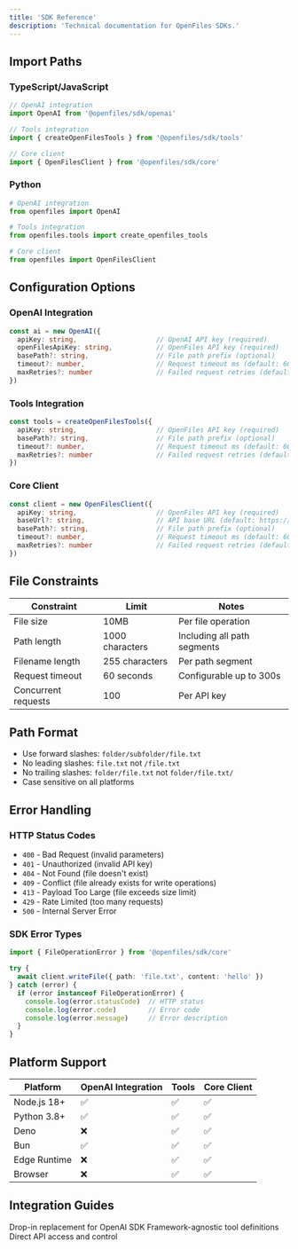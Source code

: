 ```yaml
---
title: 'SDK Reference'
description: 'Technical documentation for OpenFiles SDKs.'
---
```


## Import Paths

### TypeScript/JavaScript
```typescript
// OpenAI integration
import OpenAI from '@openfiles/sdk/openai'

// Tools integration
import { createOpenFilesTools } from '@openfiles/sdk/tools'

// Core client
import { OpenFilesClient } from '@openfiles/sdk/core'
```

### Python
```python
# OpenAI integration
from openfiles import OpenAI

# Tools integration
from openfiles.tools import create_openfiles_tools

# Core client
from openfiles import OpenFilesClient
```


## Configuration Options

### OpenAI Integration
```typescript
const ai = new OpenAI({
  apiKey: string,                    // OpenAI API key (required)
  openFilesApiKey: string,           // OpenFiles API key (required)  
  basePath?: string,                 // File path prefix (optional)
  timeout?: number,                  // Request timeout ms (default: 60000)
  maxRetries?: number                // Failed request retries (default: 3)
})
```

### Tools Integration
```typescript
const tools = createOpenFilesTools({
  apiKey: string,                    // OpenFiles API key (required)
  basePath?: string,                 // File path prefix (optional)
  timeout?: number,                  // Request timeout ms (default: 60000)
  maxRetries?: number                // Failed request retries (default: 3)
})
```

### Core Client
```typescript
const client = new OpenFilesClient({
  apiKey: string,                    // OpenFiles API key (required)
  baseUrl?: string,                  // API base URL (default: https://api.openfiles.com/functions/v1/api)
  basePath?: string,                 // File path prefix (optional) 
  timeout?: number,                  // Request timeout ms (default: 60000)
  maxRetries?: number                // Failed request retries (default: 3)
})
```

## File Constraints

| Constraint | Limit | Notes |
|------------|-------|-------|
| File size | 10MB | Per file operation |
| Path length | 1000 characters | Including all path segments |
| Filename length | 255 characters | Per path segment |
| Request timeout | 60 seconds | Configurable up to 300s |
| Concurrent requests | 100 | Per API key |

## Path Format

- Use forward slashes: `folder/subfolder/file.txt`
- No leading slashes: `file.txt` not `/file.txt`
- No trailing slashes: `folder/file.txt` not `folder/file.txt/`
- Case sensitive on all platforms


## Error Handling

### HTTP Status Codes
- `400` - Bad Request (invalid parameters)
- `401` - Unauthorized (invalid API key)
- `404` - Not Found (file doesn't exist)
- `409` - Conflict (file already exists for write operations)
- `413` - Payload Too Large (file exceeds size limit)
- `429` - Rate Limited (too many requests)
- `500` - Internal Server Error

### SDK Error Types
```typescript
import { FileOperationError } from '@openfiles/sdk/core'

try {
  await client.writeFile({ path: 'file.txt', content: 'hello' })
} catch (error) {
  if (error instanceof FileOperationError) {
    console.log(error.statusCode)  // HTTP status
    console.log(error.code)        // Error code
    console.log(error.message)     // Error description
  }
}
```

## Platform Support

| Platform | OpenAI Integration | Tools | Core Client |
|----------|-------------------|-------|-------------|
| Node.js 18+ | ✅ | ✅ | ✅ |
| Python 3.8+ | ✅ | ✅ | ✅ |
| Deno | ❌ | ✅ | ✅ |
| Bun | ✅ | ✅ | ✅ |
| Edge Runtime | ❌ | ✅ | ✅ |
| Browser | ❌ | ✅ | ✅ |

## Integration Guides

<CardGroup cols={3}>
  <Card title="OpenAI Integration" icon="robot" href="/guides/openai-integration">
    Drop-in replacement for OpenAI SDK
  </Card>
  <Card title="Tools Integration" icon="wrench" href="/guides/tools-integration">
    Framework-agnostic tool definitions
  </Card>
  <Card title="Core Client" icon="code" href="/guides/core-client">
    Direct API access and control
  </Card>
</CardGroup>